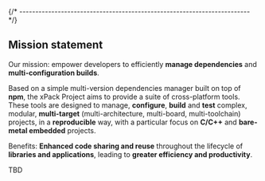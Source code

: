 

{/* ------------------------------------------------------------------------ */}

## Mission statement

Our mission: empower developers to efficiently **manage dependencies**
and **multi-configuration builds**.

Based on a simple multi-version dependencies manager
built on top of **npm**,
the xPack Project aims to provide a suite of cross-platform tools.
These tools are designed to manage, **configure**, **build** and **test**
complex,
modular, **multi-target** (multi-architecture, multi-board, multi-toolchain)
projects, in a **reproducible** way, with a particular focus on **C/C++** and
**bare-metal embedded** projects.

Benefits: **Enhanced code sharing and reuse** throughout the lifecycle of
**libraries and applications**, leading to
**greater efficiency and productivity**.

TBD
